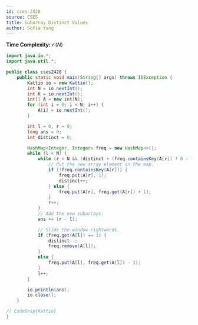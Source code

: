 ```yaml
---
id: cses-2428
source: CSES
title: Subarray Distinct Values
author: Sofia Yang
---
```


**Time Complexity:** $\mathcal{O}(N)$


<LanguageSection>

<JavaSection>

``` java
import java.io.*;
import java.util.*;

public class cses2428 {
	public static void main(String[] args) throws IOException {
		Kattio io = new Kattio();
		int N = io.nextInt();
		int K = io.nextInt();
		int[] A = new int[N];
		for (int i = 0; i < N; i++) {
			A[i] = io.nextInt();
		}

		int l = 0, r = 0;
		long ans = 0;
		int distinct = 0;

		HashMap<Integer, Integer> freq = new HashMap<>();
		while (l < N) {
			while (r < N && (distinct + (freq.containsKey(A[r]) ? 0 : 1) <= K)) {
				// Put the new array element in the map.
				if (!freq.containsKey(A[r])) {
					freq.put(A[r], 1);
					distinct++;
				} else {
					freq.put(A[r], freq.get(A[r]) + 1);
				}
				r++;
			}
			// Add the new subarrays.
			ans += (r - l);

			// Slide the window rightwards.
			if (freq.get(A[l]) == 1) {
				distinct--;
				freq.remove(A[l]);
			}
			else {
				freq.put(A[l], freq.get(A[l]) - 1);
			}
			l++;
		}

		io.println(ans);
		io.close();
	}

// CodeSnip{Kattio}
}
```

</JavaSection>

</LanguageSection>
